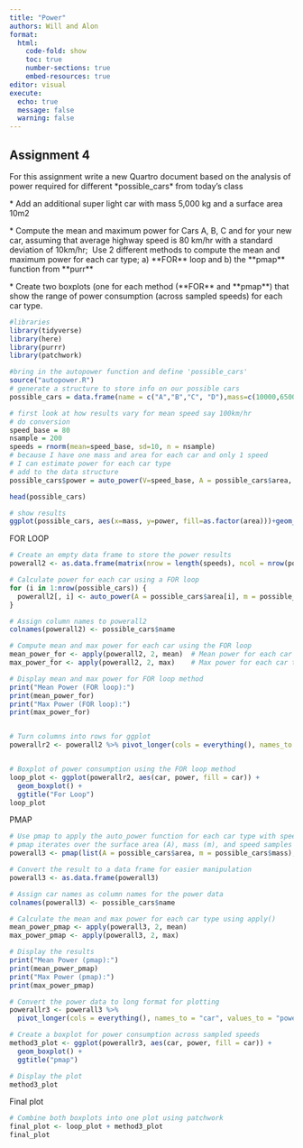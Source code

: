 ```yaml
---
title: "Power"
authors: Will and Alon
format: 
  html:
    code-fold: show
    toc: true
    number-sections: true
    embed-resources: true
editor: visual
execute:
  echo: true
  message: false
  warning: false
---
```


## Assignment 4

For this assignment write a new Quartro document based on the analysis of power required for different \*possible_cars\* from today's class

\* Add an additional super light car with mass 5,000 kg and a surface area 10m2

\* Compute the mean and maximum power for Cars A, B, C and for your new car, assuming that average highway speed is 80 km/hr with a standard deviation of 10km/hr;  Use 2 different methods to compute the mean and maximum power for each car type; a) \*\*FOR\*\* loop and b) the \*\*pmap\*\* function from \*\*purr\*\*

\* Create two boxplots (one for each method (\*\*FOR\*\* and \*\*pmap\*\*) that show the range of power consumption (across sampled speeds) for each car type.

```r
#libraries
library(tidyverse)
library(here)
library(purrr)
library(patchwork)
```

```r
#bring in the autopower function and define 'possible_cars'
source("autopower.R")
# generate a structure to store info on our possible cars
possible_cars = data.frame(name = c("A","B","C", "D"),mass=c(10000,65000,38000,5000), area = c(22,30,22,10))

# first look at how results vary for mean speed say 100km/hr
# do conversion
speed_base = 80 
nsample = 200
speeds = rnorm(mean=speed_base, sd=10, n = nsample)
# because I have one mass and area for each car and only 1 speed
# I can estimate power for each car type
# add to the data structure
possible_cars$power = auto_power(V=speed_base, A = possible_cars$area, m=possible_cars$mass)

head(possible_cars)

# show results                         
ggplot(possible_cars, aes(x=mass, y=power, fill=as.factor(area)))+geom_col()+labs(y="Power W", x="Mass (kg)", fill="Area (m2)")
```

FOR LOOP

```r
# Create an empty data frame to store the power results
powerall2 <- as.data.frame(matrix(nrow = length(speeds), ncol = nrow(possible_cars)))

# Calculate power for each car using a FOR loop
for (i in 1:nrow(possible_cars)) {
  powerall2[, i] <- auto_power(A = possible_cars$area[i], m = possible_cars$mass[i], V = speeds)
}

# Assign column names to powerall2
colnames(powerall2) <- possible_cars$name

# Compute mean and max power for each car using the FOR loop
mean_power_for <- apply(powerall2, 2, mean)  # Mean power for each car type
max_power_for <- apply(powerall2, 2, max)    # Max power for each car type

# Display mean and max power for FOR loop method
print("Mean Power (FOR loop):")
print(mean_power_for)
print("Max Power (FOR loop):")
print(max_power_for)


# Turn columns into rows for ggplot
powerallr2 <- powerall2 %>% pivot_longer(cols = everything(), names_to = "car", values_to = "power")


# Boxplot of power consumption using the FOR loop method
loop_plot <- ggplot(powerallr2, aes(car, power, fill = car)) + 
  geom_boxplot() + 
  ggtitle("For Loop")
loop_plot
```

PMAP

```r


# Use pmap to apply the auto_power function for each car type with speeds
# pmap iterates over the surface area (A), mass (m), and speed samples (V)
powerall3 <- pmap(list(A = possible_cars$area, m = possible_cars$mass), auto_power, V = speeds)

# Convert the result to a data frame for easier manipulation
powerall3 <- as.data.frame(powerall3)

# Assign car names as column names for the power data
colnames(powerall3) <- possible_cars$name

# Calculate the mean and max power for each car type using apply()
mean_power_pmap <- apply(powerall3, 2, mean)
max_power_pmap <- apply(powerall3, 2, max)

# Display the results
print("Mean Power (pmap):")
print(mean_power_pmap)
print("Max Power (pmap):")
print(max_power_pmap)

# Convert the power data to long format for plotting
powerallr3 <- powerall3 %>%
  pivot_longer(cols = everything(), names_to = "car", values_to = "power")

# Create a boxplot for power consumption across sampled speeds
method3_plot <- ggplot(powerallr3, aes(car, power, fill = car)) + 
  geom_boxplot() + 
  ggtitle("pmap")

# Display the plot
method3_plot


```

Final plot

```r
# Combine both boxplots into one plot using patchwork
final_plot <- loop_plot + method3_plot
final_plot
```
